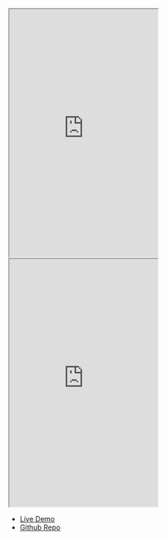 
<Frame>
<iframe src="https://codesandbox.io/embed/github/Snippyly-Docs/workflow-react-demo/?fontsize=14&hidenavigation=1&module=%2Fsrc%2FApp.tsx&theme=dark&view=preview"
    class="w-full"
    height="500px"
    title="heuristic-albattani-lm4t9i"
    allow="accelerometer; ambient-light-sensor; camera; encrypted-media; geolocation; gyroscope; hid; microphone; midi; payment; usb; vr; xr-spatial-tracking"
    sandbox="allow-forms allow-modals allow-popups allow-presentation allow-same-origin allow-scripts"
></iframe>
</Frame>

<br/>

<Frame>
<iframe src="https://codesandbox.io/embed/github/Snippyly-Docs/workflow-react-demo/?fontsize=14&hidenavigation=1&module=%2Fsrc%2FApp.tsx&theme=dark&view=editor"
    class="w-full"
    height="500px"
    title="heuristic-albattani-lm4t9i"
    allow="accelerometer; ambient-light-sensor; camera; encrypted-media; geolocation; gyroscope; hid; microphone; midi; payment; usb; vr; xr-spatial-tracking"
    sandbox="allow-forms allow-modals allow-popups allow-presentation allow-same-origin allow-scripts"
></iframe>
</Frame>




- [Live Demo](https://snippyly-docs.github.io/workflow-react-demo)
- [Github Repo](https://github.com/Snippyly-Docs/workflow-react-demo)
